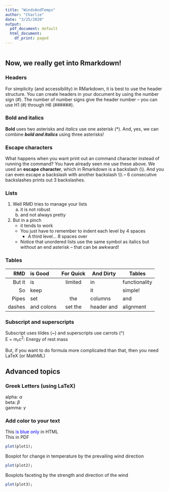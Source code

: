 ```yaml
---
title: "WindsAndTemps"
author: "Charlie"
date: "3/25/2020"
output:
  pdf_document: default
  html_document:
    df_print: paged
---
```


```r
```

<!--```{r echo=FALSE,warning=FALSE, message=FALSE, results="hide", fig.show='hide',code = readLines("https://raw.githubusercontent.com/QFCatMSU/RMarkdown-Workshop-Material/master/scripts/01-WindsAndTemps.R"),  }
```-->

## Now, we really get into Rmarkdown! 

### Headers
For simplicity (and accessibility) in RMarkdown, it is best to use the header structure.  You can create headers in your document by using the number sign (\#).  The number of number signs give the header number -- you can use H1 (\#) through H6 (\######).  

### Bold and italics

**Bold** uses two asterisks and *italics* use one asterisk (\*).   And, yes, we can combine ***bold and italics*** using three asterisks!

### Escape characters
What happens when you want print out an command character instead of running the command?  You have already seen me use these above. We used an **escape character**, which in Rmarkdown is a backslash (\\).  And you can even escape a backslash with another backslash \\\\\\ -- 6 consecutive backslashes prints out 3 backslashes.

### Lists
1) Well RMD tries to manage your lists
    a) it is not robust
    b) and not always pretty
2) But in a pinch
    * it tends to work
    * You just have to remember to indent each level by 4 spaces
         * A third level... 8 spaces over
    * Notice that unordered lists use the same symbol as italics but without an end asterisk -- that can be awkward!

### Tables
| RMD   | is Good | For Quick | And Dirty  | Tables |
|------:|:--------|:---------:|------------|--------|
|But it | is      | limited   |in        |functionality|
| So    |   keep  |           | it         | simple! |
|Pipes | set | the | columns | and|
|dashes | and colons | set the | header and | alignment |

### Subscript and superscripts
Subscript uses tildes (\~) and superscripts use carrots (\^)  
E = m~r~c^2^: Energy of rest mass  

But, if you want to do formula more complicated than that, then you need LaTeX (or MathML)

## Advanced topics

### Greek Letters (using LaTeX)
alpha: $\alpha$  
beta: $\beta$  
gamma: $\gamma$  

### Add color to your text  
This <span style="color:blue;"> is blue only </span> in HTML  
This \textcolor{red}{is red only} in PDF

```r
plot(plot1);
```

Boxplot for change in temperature by the prevailing wind direction

```r
plot(plot2);
```

Boxplots faceting by the strength and direction of the wind

```r
plot(plot3);
```


